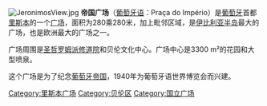 [[Image:JeronimosView.jpg|thumb]]
'''帝国广场'''（[[葡萄牙语|葡萄牙语]]：Praça do Império）是[[葡萄牙|葡萄牙]]首都[[里斯本|里斯本]]的一个[[广场|广场]]，面积为280乘280米，加上毗邻区域，是[[伊比利亚半岛|伊比利亚半岛]]最大的广场，也是欧洲最大的广场之一。

广场周围是[[圣哲罗姆派修道院|圣哲罗姆派修道院]]和贝伦文化中心。广场中心是3300 m²的花园和大型喷泉。

这个广场是为了纪念[[葡萄牙帝国|葡萄牙帝国]]，1940年为葡萄牙语世界博览会而兴建。

[[Category:里斯本广场|Category:里斯本广场]]
[[Category:贝伦区|Category:贝伦区]]
[[Category:国立广场|Category:国立广场]]